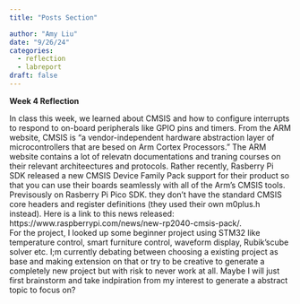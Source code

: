 ```yaml
---
title: "Posts Section"

author: "Amy Liu"
date: "9/26/24"
categories:
  - reflection
  - labreport
draft: false
---
```

**Week 4 Reflection**<br>


In class this week, we learned about CMSIS and how to configure interrupts to respond to on-board peripherals like GPIO pins and timers. From the ARM website, CMSIS is "a vendor-independent hardware abstraction layer of microcontrollers that are besed on Arm Cortex Processors." The ARM website contains a lot of relevatn documentations and traning courses on their relevant architeectures and protocols. Rather recently, Rasberry Pi SDK released a new CMSIS Device Family Pack support for their product so that you can use their boards seamlessly with all of the Arm's CMSIS tools. Previsously on Rasberry Pi Pico SDK. they don't have the standard CMSIS core headers and register definitions (they used their own m0plus.h instead). Here is a link to this news released: https://www.raspberrypi.com/news/new-rp2040-cmsis-pack/.<br>
For the project, I looked up some beginner project using STM32 like temperature control, smart furniture control, waveform display, Rubik'scube solver etc. I;m currently debating between choosing a existing project as base and making extension on that or try to be creative to generate a completely new project but with risk to never work at all. Maybe I will just first brainstorm and take indpiration from my interest to generate a abstract topic to focus on?